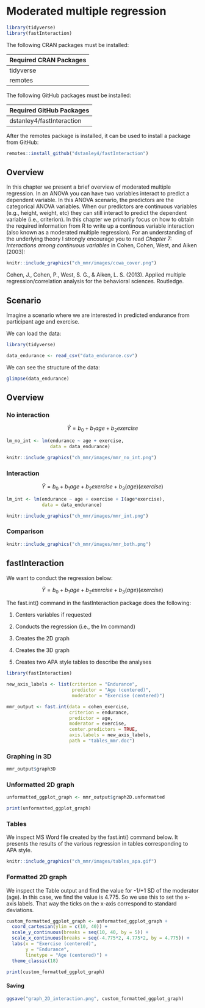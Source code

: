 # Moderated multiple regression

```r
library(tidyverse)
library(fastInteraction)
```
The following CRAN packages must be installed:

| Required CRAN Packages |
|-------------------|
|tidyverse          |
|remotes            |

The following GitHub packages must be installed:

| Required GitHub Packages |
|--------------------------|
|dstanley4/fastInteraction |


After the remotes package is installed, it can be used to install a package from GitHub:

```r
remotes::install_github("dstanley4/fastInteraction")
```

## Overview

In this chapter we present a brief overview of moderated multiple regression. In an ANOVA you can have two variables interact to predict a dependent variable. In this ANOVA scenario, the predictors are the categorical ANOVA variables. When our predictors are continuous variables (e.g., height, weight, etc) they can still interact to predict the dependent variable (i.e., criterion). In this chapter we primarily focus on how to obtain the required information from R to write up a continous variable interaction (also known as a moderated multiple regression). For an understanding of the underlying theory I strongly encourage you to read *Chapter 7: Interactions among continuous variables* in Cohen, Cohen, West, and Aiken (2003):


```r
knitr::include_graphics("ch_mmr/images/ccwa_cover.png")
```

Cohen, J., Cohen, P., West, S. G., & Aiken, L. S. (2013). Applied multiple regression/correlation analysis for the behavioral sciences. Routledge.

## Scenario

Imagine a scenario where we are interested in predicted endurance from participant age and exercise.

We can load the data:

```r
library(tidyverse)

data_endurance <- read_csv("data_endurance.csv")
```

We can see the structure of the data:

```r
glimpse(data_endurance)
```

## Overview

### No interaction

$$ \hat{Y} = b_0 + b_1age + b_2exercise $$

```r
lm_no_int <- lm(endurance ~ age + exercise,
                data = data_endurance)
```



```r
knitr::include_graphics("ch_mmr/images/mmr_no_int.png")
```



### Interaction

$$ \hat{Y} = b_0 + b_1age + b_2exercise + b_3(age)(exercise)$$
```r
lm_int <- lm(endurance ~ age + exercise + I(age*exercise),
             data = data_endurance)
```



```r
knitr::include_graphics("ch_mmr/images/mmr_int.png")
```


### Comparison

```r
knitr::include_graphics("ch_mmr/images/mmr_both.png")
```


## fastInteraction

We want to conduct the regression below:

$$ \hat{Y} = b_0 + b_1age + b_2exercise + b_3(age)(exercise)$$

The fast.int() command in the fastInteraction package does the following:

1. Centers variables if requested

2. Conducts the regression (i.e., the lm command)

3. Creates the 2D graph

4. Creates the 3D graph

5. Creates two APA style tables to describe the analyses


```r
library(fastInteraction)

new_axis_labels <- list(criterion = "Endurance",
                        predictor = "Age (centered)",
                        moderator = "Exercise (centered)")

mmr_output <- fast.int(data = cohen_exercise,
                       criterion = endurance,
                       predictor = age,
                       moderator = exercise,
                       center.predictors = TRUE,
                       axis.labels = new_axis_labels,
                       path = "tables_mmr.doc")
```

### Graphing in 3D

```r
mmr_output$graph3D
```

### Unformatted 2D graph


```r
unformatted_ggplot_graph <- mmr_output$graph2D.unformatted

print(unformatted_ggplot_graph)
```



### Tables

We inspect MS Word file created by the fast.int() command below. It presents the results of the various regression in tables corresponding to APA style.

```r
knitr::include_graphics("ch_mmr/images/tables_apa.gif")
```

### Formatted 2D graph

We inspect the Table output and find the value for -1/+1 SD of the moderator (age). In this case, we find the value is 4.775. So we use this to set the x-axis labels. That way the ticks on the x-axis correspond to standard deviations.

```r

custom_formatted_ggplot_graph <- unformatted_ggplot_graph +
  coord_cartesian(ylim = c(10, 40)) +
  scale_y_continuous(breaks = seq(10, 40, by = 5)) +
  scale_x_continuous(breaks = seq(-4.775*2, 4.775*2, by = 4.775)) +
  labs(x = "Exercise (centered)",
       y = "Endurance",
       linetype = "Age (centered)") +
  theme_classic(18)

print(custom_formatted_ggplot_graph)
```

#### Saving

```r
ggsave("graph_2D_interaction.png", custom_formatted_ggplot_graph)
```
